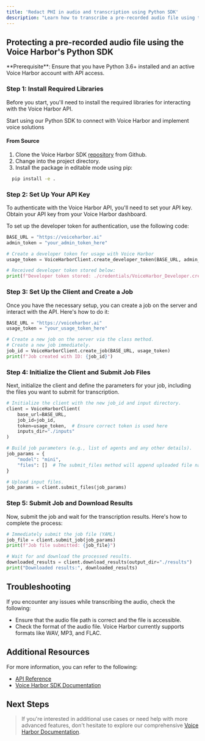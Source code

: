 ```yaml
---
title: 'Redact PHI in audio and transcription using Python SDK'
description: "Learn how to transcribe a pre-recorded audio file using the Voice Harbor's Python SDK, while removing PHI."
---
```


## Protecting a pre-recorded audio file using the Voice Harbor's Python SDK

<Info>
  **Prerequisite**: Ensure that you have Python 3.6+ installed and an active Voice Harbor account with API access.
</Info>

### Step 1: Install Required Libraries

Before you start, you'll need to install the required libraries for interacting with the Voice Harbor API.

<CardGroup cols={1}>
  <Card
    title="Python SDK"
    icon="python"
    href="https://github.com/Nijta-API/voice-harbor-client/blob/main/python/README.md"
  >
    Start using our Python SDK to connect with Voice Harbor and implement voice solutions
  </Card>
</CardGroup>

#### From Source

1. Clone the Voice Harbor SDK [repository](https://github.com/Nijta-API/voice-harbor-client/blob/main/python/README.md) from Github.
2. Change into the project directory.
3. Install the package in editable mode using pip:

```bash
  pip install -e .
```

### Step 2: Set Up Your API Key

To authenticate with the Voice Harbor API, you'll need to set your API key. Obtain your API key from your Voice Harbor dashboard.

To set up the developer token for authentication, use the following code:

```python
BASE_URL = "https://voiceharbor.ai"
admin_token = "your_admin_token_here"

# Create a developer token for usage with Voice Harbor
usage_token = VoiceHarborClient.create_developer_token(BASE_URL, admin_token)

# Received developer token stored below:
print(f"Developer token stored: ./credentials/VoiceHarbor_Developer.credential.<date>.yaml")
```

### Step 3: Set Up the Client and Create a Job

Once you have the necessary setup, you can create a job on the server and interact with the API. Here's how to do it:

```python
BASE_URL = "https://voiceharbor.ai"
usage_token = "your_usage_token_here"

# Create a new job on the server via the class method.
# Create a new job immediately.
job_id = VoiceHarborClient.create_job(BASE_URL, usage_token)
print(f"Job created with ID: {job_id}")
```

### Step 4: Initialize the Client and Submit Job Files

Next, initialize the client and define the parameters for your job, including the files you want to submit for transcription.

```python
# Initialize the client with the new job_id and input directory.
client = VoiceHarborClient(
    base_url=BASE_URL,
    job_id=job_id,
    token=usage_token,  # Ensure correct token is used here
    inputs_dir="./inputs"
)

# Build job parameters (e.g., list of agents and any other details).
job_params = {
    "model": "mini",
    "files": []  # The submit_files method will append uploaded file names.
}

# Upload input files.
job_params = client.submit_files(job_params)
```

### Step 5: Submit Job and Download Results

Now, submit the job and wait for the transcription results. Here's how to complete the process:

```python
# Immediately submit the job file (YAML)
job_file = client.submit_job(job_params)
print(f"Job file submitted: {job_file}")

# Wait for and download the processed results.
downloaded_results = client.download_results(output_dir="./results")
print("Downloaded results:", downloaded_results)
```

## Troubleshooting

If you encounter any issues while transcribing the audio, check the following:

- Ensure that the audio file path is correct and the file is accessible.
- Check the format of the audio file. Voice Harbor currently supports formats like WAV, MP3, and FLAC.

## Additional Resources

For more information, you can refer to the following:

- [API Reference](https://docs.nijta.com/api-reference/introduction)
- [Voice Harbor SDK Documentation](https://docs.voiceharbor.com/sdk/python)

## Next Steps

> If you're interested in additional use cases or need help with more advanced features, don't hesitate to explore our comprehensive [Voice Harbor Documentation](https://docs.voiceharbor.com/).

